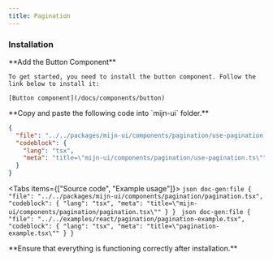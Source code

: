 ```yaml
---
title: Pagination
---
```



<ComponentPreview>
  <PaginationExample />
</ComponentPreview>

### Installation

<Steps>
  <Step>
    **Add the Button Component**

    To get started, you need to install the button component. Follow the link below to install it:

    [Button component](/docs/components/button)

  </Step>
  <Step>
   **Copy and paste the following code into `mijn-ui` folder.**

```json doc-gen:file
{
  "file": "../../packages/mijn-ui/components/pagination/use-pagination.ts",
  "codeblock": {
    "lang": "tsx",
    "meta": "title=\"mijn-ui/components/pagination/use-pagination.ts\""
  }
}
```

  <Tabs items={["Source code", "Example usage"]}>
    <Tab value="Source code">
        ```json doc-gen:file
          {
            "file": "../../packages/mijn-ui/components/pagination/pagination.tsx",
            "codeblock": {
              "lang": "tsx",
              "meta": "title=\"mijn-ui/components/pagination/pagination.tsx\""
            }
          }
        ```
    </Tab>
    <Tab value="Example usage">
        ```json doc-gen:file
          {
            "file": "../../examples/react/pagination/pagination-example.tsx",
            "codeblock": {
              "lang": "tsx",
              "meta": "title=\"pagination-example.tsx\""
            }
          }
        ```
    </Tab>
  </Tabs>  
  </Step>

  <Step>
  **Ensure that everything is functioning correctly after installation.**
  </Step>
</Steps>
